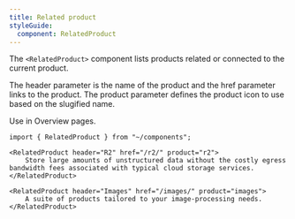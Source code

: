 ```yaml
---
title: Related product
styleGuide:
  component: RelatedProduct
---
```


The `<RelatedProduct>` component lists products related or connected to the current product.

The header parameter is the name of the product and the href parameter links to the product. The product parameter defines the product icon to use based on the slugified name.

Use in Overview pages.

```mdx live
import { RelatedProduct } from "~/components";

<RelatedProduct header="R2" href="/r2/" product="r2">
    Store large amounts of unstructured data without the costly egress bandwidth fees associated with typical cloud storage services.
</RelatedProduct>

<RelatedProduct header="Images" href="/images/" product="images">
    A suite of products tailored to your image-processing needs.
</RelatedProduct>
```